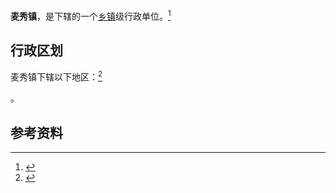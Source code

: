 {{中国乡级行政区|63/23/23/101/000}}

'''麦秀镇'''，是{{PRC admin/fullname|63/23/23/101/000|3}}下辖的一个[[乡镇|乡镇]]级行政单位。<ref>{{PRC admin/ref sgc|{{PRC admin/parent|63/23/23/101/000}}}}</ref>

== 行政区划 ==

麦秀镇下辖以下地区：<ref>{{PRC admin/ref sgc|63/23/23/101/000}}</ref>

{{PRC admin/children|63/23/23/101/000}}。

== 参考资料 ==

{{reflist}}

{{行政区划小作品}}
{{PRC admin/navcat|63/23/23/101/000}}